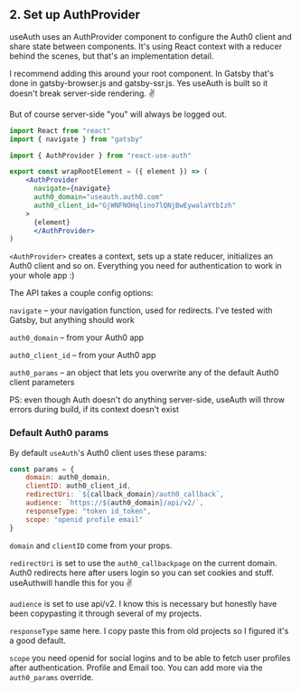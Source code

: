 ## 2. Set up AuthProvider


useAuth uses an AuthProvider component to configure the Auth0 client and share state between components. It's using React context with a reducer behind the scenes, but that's an implementation detail.

I recommend adding this around your root component. In Gatsby that's done in gatsby-browser.js and gatsby-ssr.js. Yes useAuth is built so it doesn't break server-side rendering. ✌️

But of course server-side "you" will always be logged out.

```jsx
import React from "react"
import { navigate } from "gatsby"

import { AuthProvider } from "react-use-auth"

export const wrapRootElement = ({ element }) => (
    <AuthProvider
      navigate={navigate}
      auth0_domain="useauth.auth0.com"
      auth0_client_id="GjWNFNOHqlino7lQNjBwEywalaYtbIzh"
    >
      {element}
      </AuthProvider>
)
```

```<AuthProvider>``` creates a context, sets up a state reducer, initializes an Auth0 client and so on. Everything you need for authentication to work in your whole app :)

The API takes a couple config options:

```navigate``` – your navigation function, used for redirects. I've tested with Gatsby, but anything should work

```auth0_domain``` – from your Auth0 app

```auth0_client_id``` – from your Auth0 app

```auth0_params``` – an object that lets you overwrite any of the default Auth0 client parameters

PS: even though Auth doesn't do anything server-side, useAuth will throw errors during build, if its context doesn't exist

### Default Auth0 params

By default ```useAuth```'s Auth0 client uses these params:

```jsx
const params = {
    domain: auth0_domain,
    clientID: auth0_client_id,
    redirectUri: `${callback_domain}/auth0_callback`,
    audience: `https://${auth0_domain}/api/v2/`,
    responseType: "token id_token",
    scope: "openid profile email"
}
```

```domain``` and ```clientID``` come from your props.

```redirectUri``` is set to use the ```auth0_callbackpage``` on the current domain. Auth0 redirects here after users login so you can set cookies and stuff. useAuthwill handle this for you ✌️

```audience``` is set to use api/v2. I know this is necessary but honestly have been copypasting it through several of my projects.

```responseType``` same here. I copy paste this from old projects so I figured it's a good default.

```scope``` you need openid for social logins and to be able to fetch user profiles after authentication. Profile and Email too. You can add more via the ```auth0_params``` override.